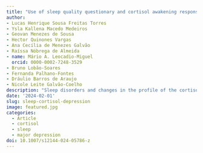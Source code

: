 ```yaml
---
title: "Use of sleep quality questionary and cortisol awakening response as complementary tools for the evaluation of major depression progression"
author: 
- Lucas Henrique Sousa Freitas Torres
- Ysla Kallena Macedo Medeiros
- Geovan Menezes de Sousa
- Hector Quinones Vargas
- Ana Cecília de Menezes Galvão
- Raíssa Nóbrega de Almeida
- name: Mário A. Leocadio-Miguel
  orcid: 0000-0002-7248-3529
- Bruno Lobão-Soares
- Fernanda Palhano-Fontes
- Dráulio Barros de Araujo
- Nicole Leite Galvão-Coelho
description: "Sleep disorders and changes in the profile of the cortisol awakening response (CAR) are potential predictive factors for the incidence of major depressive disorder (MDD). However, these parameters usually are evaluated separately, lacking information regarding the simultaneous association of sleep disorders and CAR, mainly throughout the MDD severity. This study addressed the relationship between sleep quality and CAR in patients with initial/mild depression (MD, n=30) versus advanced/treatment-resistant (TRD, n=28), compared with a group of healthy controls (CG, n=49), aiming to point out in a clinical perspective which alterations in sleep and CAR have been observed along major depression severity stages. TRD patients presented a blunted CAR and poorer sleep quality comparing MD and CG groups. Additionally, MD patients showed worse sleep quality and larger CAR than CG. Taken together, both sleep quality and CAR were correlated with MDD symptoms and predictors of MDD severity, with a greater classification power for sleep quality. From sleep quality, specifically, the use of sleep medication and sleep efficiency predicted depression severity, discriminating mild and treatment-resistant depression. These results show the importance of assessing sleep quality and CAR in patients with major depression when there is a need for evaluation of the disorder’s severity in a clinical context. CAR and sleep quality can be useful complementary tools to help in the clinical identification of major depression severity and the understanding of their impact on MDD may support further studies that aim to improve intervention strategies to increase the effectiveness of treatments."
date: '2024-02-01'
slug: sleep-cortisol-depression
image: featured.jpg
categories:
  - Article
  - cortisol
  - sleep
  - major depression
doi: 10.1007/s12144-024-05786-z
---
```


